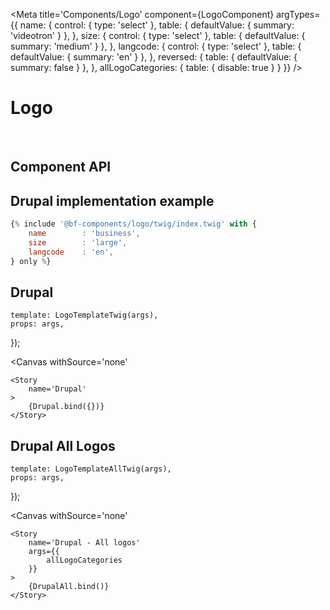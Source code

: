


<Meta 
    title='Components/Logo' 
    component={LogoComponent}
    argTypes={{
        name: {
            control: { type: 'select' },
            table: { defaultValue: { summary: 'videotron' } },
        },
        size: {
            control: { type: 'select' },
            table: { defaultValue: { summary: 'medium' } },
        },
        langcode: {
            control: { 
                type: 'select'
            },
            table: { defaultValue: { summary: 'en' } },
        },
        reversed: {
            table: { defaultValue: { summary: false } },
        },
        allLogoCategories: {
            table: { disable: true }
        }
    }}
/>


# Logo

<br/>



## Component API

<Props of={LogoComponent} />




## Drupal implementation example

```jsx
{% include '@bf-components/logo/twig/index.twig' with {
    name        : 'business',
    size        : 'large',
    langcode    : 'en',
} only %}
```



## Drupal

    template: LogoTemplateTwig(args),
    props: args,
});

<Canvas
    withSource='none'
>
    <Story 
        name='Drupal'
    >
        {Drupal.bind({})}
    </Story>
</Canvas>



## Drupal All Logos


    template: LogoTemplateAllTwig(args),
    props: args,
});

<Canvas
    withSource='none'
>
    <Story 
        name='Drupal - All logos'
        args={{ 
            allLogoCategories
        }}
    >
        {DrupalAll.bind()}
    </Story>
</Canvas>